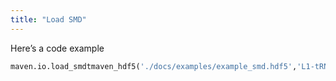 ```yaml
---
title: "Load SMD"
---
```


Here's a code example

``` python
maven.io.load_smdtmaven_hdf5('./docs/examples/example_smd.hdf5','L1-tRNA')
```